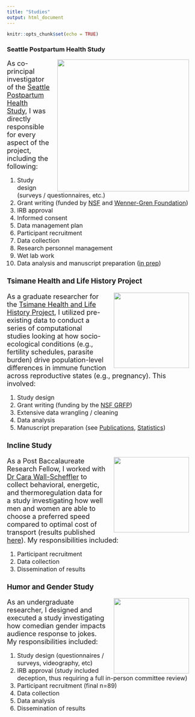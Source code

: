 ```yaml
---
title: "Studies"
output: html_document
---
```


```r
knitr::opts_chunk$set(echo = TRUE)
```

### Seattle Postpartum Health Study

<img align="right" width="350" hspace = "20" src=clipart_FB.jpg>

<font size="4"> As co-principal investigator of the [Seattle Postpartum Health Study](Survey.html){target="_blank"}, I was directly responsible for every aspect of the project, including the following: <br /> <font size="3">

1. Study design (surveys / questionnaires, etc.) <br />
2. Grant writing (funded by [NSF](https://www.nsf.gov/pubs/2005/nsf05607/nsf05607.htm){target="_blank"} and [Wenner-Gren Foundation](http://www.wennergren.org/programs/dissertation-fieldwork-grants){target="_blank"}) <br />
3. IRB approval <br />
4. Informed consent <br />
5. Data management plan <br />
6. Participant recruitment <br />
7. Data collection <br />
8. Research personnel management <br />
9. Wet lab work <br />
10. Data analysis and manuscript preparation ([in prep](Statistics.html){target="_blank"}) <br />

### Tsimane Health and Life History Project

<img align="right" width="200" hspace = "20" src=Picture2.jpg>

<font size="4"> As a graduate researcher for the [Tsimane Health and Life History Project](https://tsimane.anth.ucsb.edu/){target="_blank"}, I utilized pre-existing data to conduct a series of computational studies looking at how socio-ecological conditions (e.g., fertility schedules, parasite burden) drive population-level differences in immune function across reproductive states (e.g., pregnancy). This involved: <br /> <font size="3">

1. Study design <br />
2. Grant writing (funding by the [NSF GRFP](https://www.nsfgrfp.org/){target="_blank"}) <br />
3. Extensive data wrangling / cleaning <br />
4. Data analysis <br />
5. Manuscript preparation (see [Publications](Publications.html){target="_blank"}, [Statistics](Statistics.html){target="_blank"}) <br />

### Incline Study

<img align="right" width="200" hspace = "20" src=Incline.jpg>

<font size="4"> As a Post Baccalaureate Research Fellow, I worked with [Dr Cara Wall-Scheffler](https://wallscheffler.wordpress.com/){target="_blank"} to collect behavioral, energetic, and thermoregulation data for a study investigating how well men and women are able to choose a preferred speed compared to optimal cost of transport (results published [here](https://academic.oup.com/icb/article/55/6/1155/2363610){target="_blank"}). My responsibilities included: <br /> <font size="3">

1. Participant recruitment <br />
2. Data collection <br />
3. Dissemination of results

### Humor and Gender Study

<img align="right" width="200" hspace = "20" src=humor.png>

<font size="4"> As an undergraduate researcher, I designed and executed a study investigating how comedian gender impacts audience response to jokes. My responsibilities included:<br /> <font size="3">

1. Study design (questionnaires / surveys, videography, etc)
2. IRB approval (study included deception, thus requiring a full in-person committee review)
3. Participant recruitment (final n=89)
4. Data collection
5. Data analysis
6. Dissemination of results
